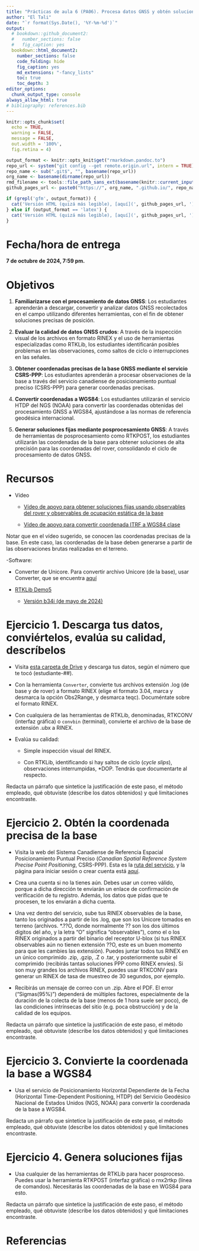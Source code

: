 ```yaml
---
title: "Prácticas de aula 6 (PA06). Procesa datos GNSS y obtén soluciones fijas<small><br>Geomorfología (GEO-114)<br>Universidad Autónoma de Santo Domingo (UASD)<br>Semestre 2024-02</small>"
author: "El Tali"
date: "`r format(Sys.Date(), '%Y-%m-%d')`"
output:
  # bookdown::github_document2:
  #   number_sections: false
  #   fig_caption: yes
  bookdown::html_document2:
    number_sections: false
    code_folding: hide
    fig_caption: yes
    md_extensions: "-fancy_lists"
    toc: true
    toc_depth: 3
editor_options: 
  chunk_output_type: console
always_allow_html: true
# bibliography: references.bib
---
```


```r
knitr::opts_chunk$set(
  echo = TRUE,
  warning = FALSE,
  message = FALSE,
  out.width = '100%',
  fig.retina = 4)
```

```r
output_format <- knitr::opts_knit$get("rmarkdown.pandoc.to")
repo_url <- system("git config --get remote.origin.url", intern = TRUE)
repo_name <- sub(".git$", "", basename(repo_url))
org_name <- basename(dirname(repo_url))
rmd_filename <- tools::file_path_sans_ext(basename(knitr::current_input()))
github_pages_url <- paste0("https://", org_name, ".github.io/", repo_name, "/", rmd_filename, ".html")
```

```r
if (grepl('gfm', output_format)) {
  cat('Versión HTML (quizá más legible), [aquí](', github_pages_url, ')\n', sep = '')
} else if (output_format == 'latex') {
  cat('Versión HTML (quizá más legible), [aquí](', github_pages_url, ')\n', sep = '')
}
```

# Fecha/hora de entrega

**7 de octubre de 2024, 7:59 pm.**

# Objetivos

1. **Familiarizarse con el procesamiento de datos GNSS**: Los estudiantes aprenderán a descargar, convertir y analizar datos GNSS recolectados en el campo utilizando diferentes herramientas, con el fin de obtener soluciones precisas de posición.

2. **Evaluar la calidad de datos GNSS crudos**: A través de la inspección visual de los archivos en formato RINEX y el uso de herramientas especializadas como RTKLib, los estudiantes identificarán posibles problemas en las observaciones, como saltos de ciclo o interrupciones en las señales.

3. **Obtener coordenadas precisas de la base GNSS mediante el servicio CSRS-PPP**: Los estudiantes aprenderán a procesar observaciones de la base a través del servicio canadiense de posicionamiento puntual preciso (CSRS-PPP) para generar coordenadas precisas.

4. **Convertir coordenadas a WGS84**: Los estudiantes utilizarán el servicio HTDP del NGS (NOAA) para convertir las coordenadas obtenidas del procesamiento GNSS a WGS84, ajustándose a las normas de referencia geodésica internacional.

5. **Generar soluciones fijas mediante posprocesamiento GNSS**: A través de herramientas de posprocesamiento como RTKPOST, los estudiantes utilizarán las coordenadas de la base para obtener soluciones de alta precisión para las coordenadas del rover, consolidando el ciclo de procesamiento de datos GNSS.

# Recursos

- Vídeo

  - [Vídeo de apoyo para obtener soluciones fijas usando observables del rover y observables de ocupación estática de la base](https://drive.google.com/file/d/1j4YXlBTxb_ouYsBzqIQgPyhpCdn09WoN/view?usp=drive_link)
  
  - [Vídeo de apoyo para convertir coordenada ITRF a WGS84 clase](https://drive.google.com/file/d/1j4YXlBTxb_ouYsBzqIQgPyhpCdn09WoN/view?usp=drive_link)

Notar que en el vídeo sugerido, se conocen las coordenadas precisas de la base. En este caso, las coordenadas de la base deben generarse a partir de las observaciones brutas realizadas en el terreno.
  
-Software:

  - Converter de Unicore. Para convertir archivo Unicore (de la base), usar Converter, que se encuentra [aquí](https://github.com/Stefal/rtkbase/files/14365511/converter3-0-7.zip)

  - [RTKLib Demo5](https://github.com/rtklibexplorer/RTKLIB/releases)
    - [Versión b34i (de mayo de 2024)](https://github.com/rtklibexplorer/RTKLIB/releases/download/b34i/demo5_b34i.zip)
  
# Ejercicio 1. Descarga tus datos, conviértelos, evalúa su calidad, descríbelos

- Visita [esta carpeta de Drive](https://drive.google.com/drive/folders/1bEyVLVSQo7-bkQr5q4Tt_-ookPERQKBH?usp=drive_link) y descarga tus datos, según el número que te tocó (estudiante-##).

- Con la herramienta `Converter`, convierte tus archivos extensión .log (de base y de rover) a formato RINEX (elige el formato 3.04, marca y desmarca la opción Obs2Range, y desmarca teqc). Documéntate sobre el formato RINEX.

- Con cualquiera de las herramientas de RTKLib, denominadas, RTKCONV (interfaz gráfica) o `convbin` (terminal), convierte el archivo de la base de extensión .ubx a RINEX.

- Evalúa su calidad:

  - Simple inspección visual del RINEX.
  
  - Con RTKLib, identificando si hay saltos de ciclo (*cycle slips*), observaciones interrumpidas, *DOP. Tendrás que documentarte al respecto.

Redacta un párrafo que sintetice la justificación de este paso, el método empleado, qué obtuviste (describe los datos obtenidos) y qué limitaciones encontraste.

# Ejercicio 2. Obtén la coordenada precisa de la base

- Visita la web del Sistema Canadiense de Referencia Espacial Posicionamiento Puntual Preciso (*Canadian Spatial Reference System Precise Point Positioning*, CSRS-PPP). Esta es la [ruta del servicio](https://webapp.csrs-scrs.nrcan-rncan.gc.ca/geod/tools-outils/ppp.php), y la página para iniciar sesión o crear cuenta está [aquí](https://webapp.csrs-scrs.nrcan-rncan.gc.ca/geod/account-compte/login.php).

- Crea una cuenta si no la tienes aún. Debes usar un correo válido, porque a dicha dirección te enviarán un enlace de confirmación de verificación de tu registro. Además, los datos que pidas que te procesen, te los enviarán a dicha cuenta.

- Una vez dentro del servicio, sube tus RINEX observables de la base, tanto los originados a partir de los .log, que son los Unicore tomados en terreno (archivos. *.??O, donde normalmente ?? son los dos últimos dígitos del año, y la letra "O" significa "observables"), como el o los RINEX originados a partir del binario del receptor U-blox (si tus RINEX observables aún no tienen extensión ??O, este es un buen momento para que les cambies las extensión). Puedes juntar todos tus RINEX en un único comprimido .zip, .gzip, .Z o .tar, y posteriormente subir el comprimido (recibirás tantas soluciones PPP como RINEX envíes). Si son muy grandes los archivos RINEX, puedes usar RTKCONV para generar un RINEX de tasa de muestreo de 30 segundos, por ejemplo.

- Recibirás un mensaje de correo con un .zip. Abre el PDF. El error ("Sigmas(95%)") dependerá de múltiples factores, especialmente de la duración de la colecta de la base (menos de 1 hora suele ser poco), de las condiciones intrínsecas del sitio (e.g. poca obstrucción) y de la calidad de los equipos.

Redacta un párrafo que sintetice la justificación de este paso, el método empleado, qué obtuviste (describe los datos obtenidos) y qué limitaciones encontraste.

# Ejercicio 3. Convierte la coordenada la base a WGS84

- Usa el servicio de Posicionamiento Horizontal Dependiente de la Fecha (Horizontal Time-Dependent Positioning, HTDP) del Servicio Geodésico Nacional de Estados Unidos (NGS, NOAA) para convertir la coordenada de la base a WGS84.

Redacta un párrafo que sintetice la justificación de este paso, el método empleado, qué obtuviste (describe los datos obtenidos) y qué limitaciones encontraste.

# Ejercicio 4. Genera soluciones fijas

- Usa cualquier de las herramientas de RTKLib para hacer posproceso. Puedes usar la herramienta RTKPOST (interfaz gráfica) o rnx2rtkp (línea de comandos). Necesitarás las coordenadas de la base en WGS84 para esto.

Redacta un párrafo que sintetice la justificación de este paso, el método empleado, qué obtuviste (describe los datos obtenidos) y qué limitaciones encontraste.

# Referencias

